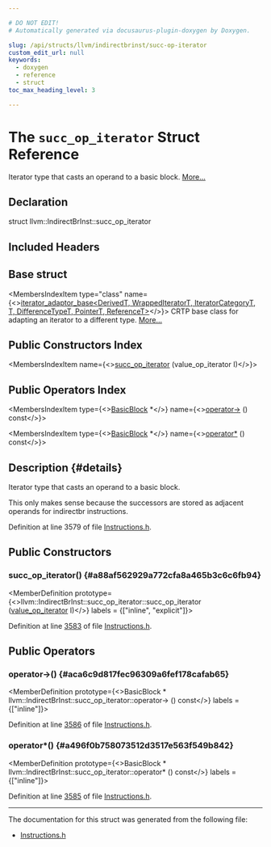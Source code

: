 ```yaml
---

# DO NOT EDIT!
# Automatically generated via docusaurus-plugin-doxygen by Doxygen.

slug: /api/structs/llvm/indirectbrinst/succ-op-iterator
custom_edit_url: null
keywords:
  - doxygen
  - reference
  - struct
toc_max_heading_level: 3

---
```





# The `succ_op_iterator` Struct Reference

<DoxygenPage pluginConfig={pluginConfig}>

Iterator type that casts an operand to a basic block. <a href="#details">More...</a>

## Declaration

<CodeBlock>struct llvm::IndirectBrInst::succ_op_iterator</CodeBlock>

## Included Headers

<IncludesList>
<IncludesListItem
  filePath="llvm/IR/Instructions.h"
  permalink="/docs/api/files/include/include/llvm/include/llvm/ir/instructions-h"
  isLocal="true" />
</IncludesList>

## Base struct

<MembersIndex>

<MembersIndexItem
  type="class"
  name={<><a href="/docs/api/classes/llvm/iterator-adaptor-base">iterator&#95;adaptor&#95;base&lt;DerivedT, WrappedIteratorT, IteratorCategoryT, T, DifferenceTypeT, PointerT, ReferenceT&gt;</a></>}>
CRTP base class for adapting an iterator to a different type. <a href="/docs/api/classes/llvm/iterator-adaptor-base/#details">More...</a>
</MembersIndexItem>

</MembersIndex>

## Public Constructors Index

<MembersIndex>

<MembersIndexItem
  name={<><a href="#a88af562929a772cfa8a465b3c6c6fb94">succ&#95;op&#95;iterator</a> (value&#95;op&#95;iterator I)</>}>
</MembersIndexItem>

</MembersIndex>

## Public Operators Index

<MembersIndex>

<MembersIndexItem
  type={<><a href="/docs/api/classes/llvm/basicblock">BasicBlock</a> &#42;</>}
  name={<><a href="#aca6c9d817fec96309a6fef178cafab65">operator-&gt;</a> () const</>}>
</MembersIndexItem>

<MembersIndexItem
  type={<><a href="/docs/api/classes/llvm/basicblock">BasicBlock</a> &#42;</>}
  name={<><a href="#a496f0b758073512d3517e563f549b842">operator&#42;</a> () const</>}>
</MembersIndexItem>

</MembersIndex>

## Description {#details}

Iterator type that casts an operand to a basic block.

This only makes sense because the successors are stored as adjacent operands for indirectbr instructions.

Definition at line 3579 of file <a href="/docs/api/files/include/include/llvm/include/llvm/ir/instructions-h">Instructions.h</a>.

<SectionDefinition>

## Public Constructors

### succ&#95;op&#95;iterator() {#a88af562929a772cfa8a465b3c6c6fb94}

<MemberDefinition
  prototype={<>llvm::IndirectBrInst::succ&#95;op&#95;iterator::succ&#95;op&#95;iterator (<a href="/docs/api/structs/llvm/user/value-op-iterator">value&#95;op&#95;iterator</a> I)</>}
  labels = {["inline", "explicit"]}>

Definition at line <a href="/docs/api/files/include/include/llvm/include/llvm/ir/instructions-h/#l03583">3583</a> of file <a href="/docs/api/files/include/include/llvm/include/llvm/ir/instructions-h">Instructions.h</a>.
</MemberDefinition>

</SectionDefinition>

<SectionDefinition>

## Public Operators

### operator-&gt;() {#aca6c9d817fec96309a6fef178cafab65}

<MemberDefinition
  prototype={<>BasicBlock &#42; llvm::IndirectBrInst::succ&#95;op&#95;iterator::operator-&gt; () const</>}
  labels = {["inline"]}>

Definition at line <a href="/docs/api/files/include/include/llvm/include/llvm/ir/instructions-h/#l03586">3586</a> of file <a href="/docs/api/files/include/include/llvm/include/llvm/ir/instructions-h">Instructions.h</a>.
</MemberDefinition>

### operator&#42;() {#a496f0b758073512d3517e563f549b842}

<MemberDefinition
  prototype={<>BasicBlock &#42; llvm::IndirectBrInst::succ&#95;op&#95;iterator::operator&#42; () const</>}
  labels = {["inline"]}>

Definition at line <a href="/docs/api/files/include/include/llvm/include/llvm/ir/instructions-h/#l03585">3585</a> of file <a href="/docs/api/files/include/include/llvm/include/llvm/ir/instructions-h">Instructions.h</a>.
</MemberDefinition>

</SectionDefinition>

<hr/>

The documentation for this struct was generated from the following file:

<ul>
<li><a href="/docs/api/files/include/include/llvm/include/llvm/ir/instructions-h">Instructions.h</a></li>
</ul>

</DoxygenPage>
